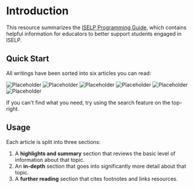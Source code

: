 
# Introduction

This resource summarizes the [ISELP Programming Guide](https://docs.google.com/document/d/19JGCfusp80INEaoEr3Kflopd67AFguzkGtJh-I2Y7Lg/edit?usp=sharing), which contains helpful information for educators to better support students engaged in ISELP.

## Quick Start

All writings have been sorted into six articles you can read:

<Cards num={6}>
  <Cards.Card image title="Portrait of a Learner Engaged in ISELP" href="/articles/portrait">  
    <Image
      src="/img1.jpg"
      width={640}
      height={800}
      alt="Placeholder"
      style={{ aspectRatio: '3 / 2', objectFit: 'cover' }}
    />
  </Cards.Card>
  <Cards.Card image title="ISELP and Other Exceptionalities/Diagnoses" href="/articles/dual">
        <Image
      src="/img2.jpg"
      width={640}
      height={960}
      alt="Placeholder"
      style={{ aspectRatio: '3 / 2', objectFit: 'cover' }}
    />
  </Cards.Card>
  <Cards.Card image title="Creating an ISELP Individual Education Plan" href="/articles/iep">
    <Image
      src="/img3.jpg"
      width={640}
      height={853}
      alt="Placeholder"
      style={{ aspectRatio: '3 / 2', objectFit: 'cover' }}
    />
  </Cards.Card>
  <Cards.Card image title="The Role of the Classroom Teacher in ISELP" href="/articles/teacher">
    <Image
      src="/img4.jpg"
      width={640}
      height={401}
      alt="Placeholder"
      style={{ aspectRatio: '3 / 2', objectFit: 'cover' }}
    />
  </Cards.Card>
  <Cards.Card image title="The Role of School-Based Support Staff in ISELP" href="/articles/staff">
    <Image
      src="/img5.jpg"
      width={640}
      height={427}
      alt="Placeholder"
      style={{ aspectRatio: '3 / 2', objectFit: 'cover' }}
    />
  </Cards.Card>
  <Cards.Card image title="References, Resources, and Further Reading" href="/references">
    <Image
      src="/img6.jpg"
      width={640}
      height={960}
      alt="Placeholder"
      style={{ aspectRatio: '3 / 2', objectFit: 'cover' }}
    />
  </Cards.Card>
</Cards>

If you can't find what you need, try using the search feature on the top-right.

## Usage

Each article is split into three sections:

1. A **highlights and summary** section that reviews the basic level of information about that topic.
2. An **in-depth** section that goes into significantly more detail about that topic.
3. A **further reading** section that cites footnotes and links resources.